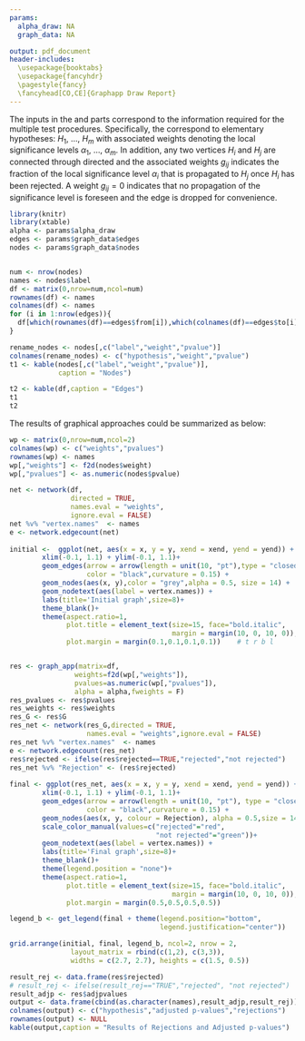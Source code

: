 ```yaml
---
params:
  alpha_draw: NA
  graph_data: NA

output: pdf_document
header-includes:
  \usepackage{booktabs}
  \usepackage{fancyhdr}
  \pagestyle{fancy}
  \fancyhead[CO,CE]{Graphapp Draw Report}
---
```

The inputs in the \textit{Graph} and \textit{Details} parts correspond to the information required for the multiple test procedures. Specifically, the \textit{nodes} correspond to elementary hypotheses: $H_1$, ..., $H_m$ with associated weights denoting the local significance levels $\alpha_1$, ..., $\alpha_m$. In addition, any two vertices $H_i$ and $H_j$ are connected through directed \textit{edges} and the associated weights $g_{ij}$ indicates the fraction of the local significance level $\alpha_i$ that is propagated to $H_j$ once $H_i$ has been rejected. A weight $g_{ij}=0$ indicates that no propagation of the significance level is foreseen and the edge is dropped for convenience.

```r
library(knitr)
library(xtable)
alpha <- params$alpha_draw
edges <- params$graph_data$edges
nodes <- params$graph_data$nodes


num <- nrow(nodes)
names <- nodes$label
df <- matrix(0,nrow=num,ncol=num)
rownames(df) <- names
colnames(df) <- names
for (i in 1:nrow(edges)){
  df[which(rownames(df)==edges$from[i]),which(colnames(df)==edges$to[i])] <- as.numeric(edges$label[i])
}
```

```r
rename_nodes <- nodes[,c("label","weight","pvalue")]
colnames(rename_nodes) <- c("hypothesis","weight","pvalue")
t1 <- kable(nodes[,c("label","weight","pvalue")],
            caption = "Nodes")

t2 <- kable(df,caption = "Edges")
t1
t2
```

The results of graphical approaches could be summarized as below:

```r
wp <- matrix(0,nrow=num,ncol=2)
colnames(wp) <- c("weights","pvalues")
rownames(wp) <- names
wp[,"weights"] <- f2d(nodes$weight)
wp[,"pvalues"] <- as.numeric(nodes$pvalue)

net <- network(df,
               directed = TRUE,
               names.eval = "weights",
               ignore.eval = FALSE)
net %v% "vertex.names"  <- names
e <- network.edgecount(net)
      
initial <-  ggplot(net, aes(x = x, y = y, xend = xend, yend = yend)) +
        xlim(-0.1, 1.1) + ylim(-0.1, 1.1)+
        geom_edges(arrow = arrow(length = unit(10, "pt"),type = "closed"),
                   color = "black",curvature = 0.15) +
        geom_nodes(aes(x, y),color = "grey",alpha = 0.5, size = 14) +
        geom_nodetext(aes(label = vertex.names)) +
        labs(title='Initial graph',size=8)+
        theme_blank()+
        theme(aspect.ratio=1,
              plot.title = element_text(size=15, face="bold.italic",
                                        margin = margin(10, 0, 10, 0)),
              plot.margin = margin(0.1,0.1,0.1,0.1))    # t r b l


res <- graph_app(matrix=df,
                weights=f2d(wp[,"weights"]),
                pvalues=as.numeric(wp[,"pvalues"]),
                alpha = alpha,fweights = F)
res_pvalues <- res$pvalues
res_weights <- res$weights
res_G <- res$G
res_net <- network(res_G,directed = TRUE,
                   names.eval = "weights",ignore.eval = FALSE)
res_net %v% "vertex.names"  <- names
e <- network.edgecount(res_net)
res$rejected <- ifelse(res$rejected==TRUE,"rejected","not rejected")
res_net %v% "Rejection" <- (res$rejected)
      
final <- ggplot(res_net, aes(x = x, y = y, xend = xend, yend = yend)) +
        xlim(-0.1, 1.1) + ylim(-0.1, 1.1)+
        geom_edges(arrow = arrow(length = unit(10, "pt"), type = "closed"),
                   color = "black",curvature = 0.15) +
        geom_nodes(aes(x, y, colour = Rejection), alpha = 0.5,size = 14) +
        scale_color_manual(values=c("rejected"="red",
                                    "not rejected"="green"))+
        geom_nodetext(aes(label = vertex.names)) +
        labs(title='Final graph',size=8)+
        theme_blank()+
        theme(legend.position = "none")+
        theme(aspect.ratio=1,
              plot.title = element_text(size=15, face="bold.italic",
                                        margin = margin(10, 0, 10, 0)),
              plot.margin = margin(0.5,0.5,0.5,0.5))

legend_b <- get_legend(final + theme(legend.position="bottom",
                                     legend.justification="center"))

grid.arrange(initial, final, legend_b, ncol=2, nrow = 2, 
               layout_matrix = rbind(c(1,2), c(3,3)),
               widths = c(2.7, 2.7), heights = c(1.5, 0.5))
```

```r
result_rej <- data.frame(res$rejected)
# result_rej <- ifelse(result_rej=="TRUE","rejected", "not rejected")
result_adjp <- res$adjpvalues
output <- data.frame(cbind(as.character(names),result_adjp,result_rej))
colnames(output) <- c("hypothesis","adjusted p-values","rejections")
rownames(output) <- NULL
kable(output,caption = "Results of Rejections and Adjusted p-values")
```

